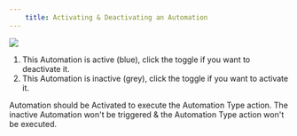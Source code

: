 ```yaml
---
    title: Activating & Deactivating an Automation
---
```

![](https://t3837933.p.clickup-attachments.com/t3837933/9c41469e-2085-42e4-a040-c905b0662922/7.png)
1. This Automation is active (blue), click the toggle if you want to deactivate it.
2. This Automation is inactive (grey), click the toggle if you want to activate it.

Automation should be Activated to execute the Automation Type action. The inactive Automation won't be triggered & the Automation Type action won't be executed.
